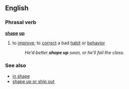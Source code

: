 ==English==
===Phrasal verb===
'''[[shape]] [[up]]'''
#{{idiom}} to [[improve]]; to [[correct]] a bad [[habit]] or [[behavior]]
#:''He'd better '''shape up''' soon, or he'll fail the class.''

===See also===
*[[in shape]]
*[[shape up or ship out]]